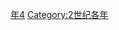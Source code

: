 {{Catnav|頁面分類|历史|歷史時代|年|2世纪各年}}

{{Catmore}}
{{Commons category|104}}

[[Category:100年代|年4]]
[[Category:2世纪各年|Category:2世纪各年]]